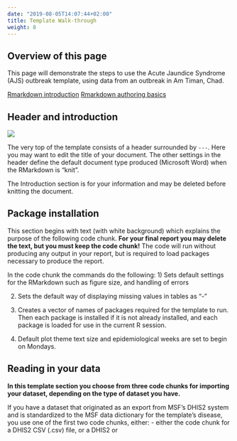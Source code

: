 ```yaml
---
date: "2019-08-05T14:07:44+02:00"
title: Template Walk-through
weight: 8
---
```


## Overview of this page
This page will demonstrate the steps to use the Acute Jaundice Syndrome (AJS) outbreak template, using data from an outbreak in Am Timan, Chad.

[Rmarkdown introduction](https://rmarkdown.rstudio.com/articles_intro.html)
[Rmarkdown authoring basics](https://rmarkdown.rstudio.com/authoring_basics.html)

## Header and introduction

![](/images/AJS_Intro.png)

The very top of the template consists of a header surrounded by `---`. Here you may want to edit the title of your document. The other settings in the header define the default document type produced (Microsoft Word) when the RMarkdown is "knit".

The Introduction section is for your information and may be deleted before knitting the document.

## Package installation
This section begins with text (with white background) which explains the purpose of the following code chunk. **For your final report you may delete the text, but you must keep the code chunk!** The code will run without producing any output in your report, but is required to load packages necessary to produce the report.

In the code chunk the commands do the following:
1) Sets default settings for the RMarkdown such as figure size, and handling of errors  

2) Sets the default way of displaying missing values in tables as "-"  

3) Creates a vector of names of packages required for the template to run. Then each package is installed if it is not already installed, and each package is loaded for use in the current R session.

4) Default plot theme text size and epidemiological weeks are set to begin on Mondays.  



## Reading in your data

**In this template section you choose from three code chunks for importing your dataset, depending on the type of dataset you have.**  

If you have a dataset that originated as an export from MSF's DHIS2 system and is standardized to the MSF data dictionary for the template's disease, you use one of the first two code chunks, either:
- either the code chunk for a DHIS2 CSV (.csv) file, or a DHIS2  or  
